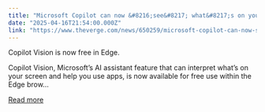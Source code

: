 ```yaml
---
title: "Microsoft Copilot can now &#8216;see&#8217; what&#8217;s on your screen in Edge"
date: "2025-04-16T21:54:00.000Z"
link: "https://www.theverge.com/news/650259/microsoft-copilot-can-now-see-whats-on-your-screen-in-edge"
---
```


Copilot Vision is now free in Edge.

Copilot Vision, Microsoft’s AI assistant feature that can interpret what’s on your screen and help you use apps, is now available for free use within the Edge brow...

[Read more](https://www.theverge.com/news/650259/microsoft-copilot-can-now-see-whats-on-your-screen-in-edge)
